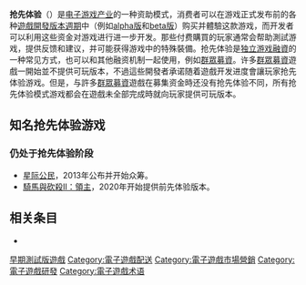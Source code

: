 {{Expand language|1=en|time=2020-10-09T06:50:53+00:00}}

{{NoteTA
| G1 = Games
}}

'''抢先体验'''（{{lang-en|Early access}}）是[[电子游戏产业|电子游戏产业]]的一种资助模式，消费者可以在游戏正式发布前的各种[[軟件版本週期|遊戲開發版本週期]]中（例如[[alpha版|alpha版]]和[[beta版|beta版]]）购买并體驗这款游戏，而开发者可以利用这些资金对游戏进行进一步开发。那些付费購買的玩家通常会帮助測試游戏，提供反馈和建议，并可能获得游戏中的特殊裝備。抢先体验是[[独立游戏|独立游戏]][[融資|融資]]的一种常见方式，也可以和其他融资机制一起使用，例如[[群眾募資|群眾募資]]。许多[[群眾募資|群眾募資]]遊戲一開始並不提供可玩版本，不過這些開發者承诺随着遊戲开发进度會讓玩家抢先体验游戏。但是，与許多[[群眾募資|群眾募資]]遊戲在募集资金時还没有抢先体验不同，所有抢先体验模式游戏都会在遊戲未全部完成時就向玩家提供可玩版本。

== 知名抢先体验游戏 ==
=== 仍处于抢先体验阶段 ===
* [[星际公民|星际公民]]，2013年公布并开始众筹。
* [[騎馬與砍殺II：領主|騎馬與砍殺II：領主]]，2020年开始提供前先体验版本。

== 相关条目 ==
* {{le|电子游戏众筹|Crowdfunding in video games}}


[[Category:早期測試版遊戲|]]
[[Category:電子遊戲配送|Category:電子遊戲配送]]
[[Category:電子遊戲市場營銷|Category:電子遊戲市場營銷]]
[[Category:電子遊戲研發|Category:電子遊戲研發]]
[[Category:電子遊戲术语|Category:電子遊戲术语]]
{{videogame-culture-stub}}